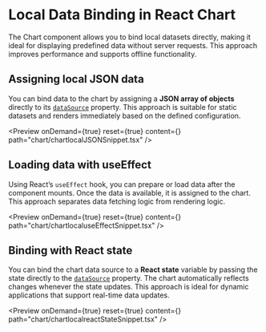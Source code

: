 
<Meta 
  title="React Chart Local Data Binding | Syncfusion"
  description="Local data binding connects charts to in-memory data like JSON arrays or state, enabling offline, fast rendering and dynamic updates without a server."
/>

# Local Data Binding in React Chart

The Chart component allows you to bind local datasets directly, making it ideal for displaying predefined data without server requests. This approach improves performance and supports offline functionality.

## Assigning local JSON data

You can bind data to the chart by assigning a **JSON array of objects** directly to its [`dataSource`](https://react-api.syncfusion.com/chart/chartseriesprops#datasource) property. This approach is suitable for static datasets and renders immediately based on the defined configuration.

<Preview onDemand={true} reset={true} content={<ChartlocalJSONSnippet />} path="chart/chartlocalJSONSnippet.tsx" />

## Loading data with useEffect

Using React’s `useEffect` hook, you can prepare or load data after the component mounts. Once the data is available, it is assigned to the chart. This approach separates data fetching logic from rendering logic.

<Preview onDemand={true} reset={true} content={<ChartlocaluseEffectSnippet />} path="chart/chartlocaluseEffectSnippet.tsx" />

## Binding with React state

You can bind the chart data source to a **React state** variable by passing the state directly to the [`dataSource`](https://react-api.syncfusion.com/chart/chartseriesprops#datasource) property. The chart automatically reflects changes whenever the state updates. This approach is ideal for dynamic applications that support real-time data updates.

<Preview onDemand={true} reset={true} content={<ChartlocalreactStateSnippet />} path="chart/chartlocalreactStateSnippet.tsx" />



